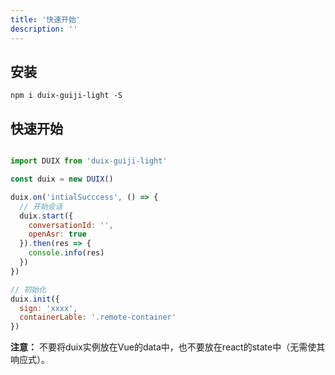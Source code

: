 ```yaml
---
title: '快速开始'
description: ''
---
```


## 安装

```shell
npm i duix-guiji-light -S
```

## 快速开始

```js

import DUIX from 'duix-guiji-light'

const duix = new DUIX()

duix.on('intialSucccess', () => {
  // 开始会话
  duix.start({
    conversationId: '',
    openAsr: true
  }).then(res => {
    console.info(res)
  })
})

// 初始化
duix.init({
  sign: 'xxxx',
  containerLable: '.remote-container'
})

```
**注意：** 不要将duix实例放在Vue的data中，也不要放在react的state中（无需使其响应式）。